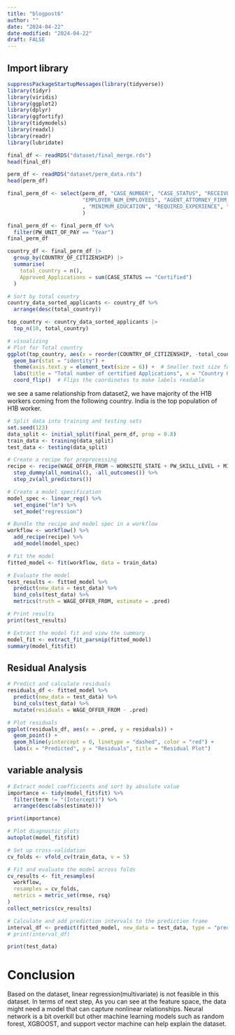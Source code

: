 ```yaml
---
title: "blogpost6"
author: ""
date: "2024-04-22"
date-modified: "2024-04-22"
draft: FALSE
---
```


## Import library
```r
suppressPackageStartupMessages(library(tidyverse))
library(tidyr)
library(viridis)
library(ggplot2)
library(dplyr)
library(ggfortify)
library(tidymodels)
library(readxl)
library(readr)
library(lubridate)
```

```r
final_df <- readRDS("dataset/final_merge.rds")
head(final_df)
```

```r
perm_df <- readRDS("dataset/perm_data.rds")
head(perm_df)
```

```r
final_perm_df <- select(perm_df, "CASE_NUMBER", "CASE_STATUS", "RECEIVED_DATE", "DECISION_DATE", "EMPLOYER_NAME",
                        "EMPLOYER_NUM_EMPLOYEES", "AGENT_ATTORNEY_FIRM_NAME", "PW_WAGE", "PW_SKILL_LEVEL", "WORKSITE_STATE", "JOB_TITLE", "PW_UNIT_OF_PAY", "WAGE_OFFER_FROM", "WAGE_OFFER_UNIT_OF_PAY",
                        , "MINIMUM_EDUCATION", "REQUIRED_EXPERIENCE", "COUNTRY_OF_CITIZENSHIP", "CLASS_OF_ADMISSION"
                        )

final_perm_df <- final_perm_df %>%
  filter(PW_UNIT_OF_PAY == "Year")
final_perm_df
```
```r
country_df <- final_perm_df |>
  group_by(COUNTRY_OF_CITIZENSHIP) |>
  summarise(
    total_country = n(),
    Approved_Applications = sum(CASE_STATUS == "Certified")
  )

# Sort by total country
country_data_sorted_applicants <- country_df %>%
  arrange(desc(total_country))

top_country <- country_data_sorted_applicants |>
  top_n(10, total_country)

# visualizing
# Plot for Total country
ggplot(top_country, aes(x = reorder(COUNTRY_OF_CITIZENSHIP, -total_country), y = total_country)) +
  geom_bar(stat = "identity") +
  theme(axis.text.y = element_text(size = 6)) +  # Smaller text size for states
  labs(title = "Total number of certified Applications", x = "Country Origin", y = "Number of certified cases") +
  coord_flip()  # Flips the coordinates to make labels readable
```
we see a same relationship from dataset2, we have majority of the H1B workers coming from the following country. India is the top population of H1B worker.


```r
# Split data into training and testing sets
set.seed(123)
data_split <- initial_split(final_perm_df, prop = 0.8)
train_data <- training(data_split)
test_data <- testing(data_split)

# Create a recipe for preprocessing
recipe <- recipe(WAGE_OFFER_FROM ~ WORKSITE_STATE + PW_SKILL_LEVEL + MINIMUM_EDUCATION + REQUIRED_EXPERIENCE, data = train_data) %>%
  step_dummy(all_nominal(), -all_outcomes()) %>%
  step_zv(all_predictors())

# Create a model specification
model_spec <- linear_reg() %>% 
  set_engine("lm") %>% 
  set_mode("regression")

# Bundle the recipe and model spec in a workflow
workflow <- workflow() %>%
  add_recipe(recipe) %>%
  add_model(model_spec)

# Fit the model
fitted_model <- fit(workflow, data = train_data)

# Evaluate the model
test_results <- fitted_model %>%
  predict(new_data = test_data) %>%
  bind_cols(test_data) %>%
  metrics(truth = WAGE_OFFER_FROM, estimate = .pred)

# Print results
print(test_results)
```
```r
# Extract the model fit and view the summary
model_fit <- extract_fit_parsnip(fitted_model)
summary(model_fit$fit)
```

## Residual Analysis
```r
# Predict and calculate residuals
residuals_df <- fitted_model %>%
  predict(new_data = test_data) %>%
  bind_cols(test_data) %>%
  mutate(residuals = WAGE_OFFER_FROM - .pred)

# Plot residuals
ggplot(residuals_df, aes(x = .pred, y = residuals)) +
  geom_point() +
  geom_hline(yintercept = 0, linetype = "dashed", color = "red") +
  labs(x = "Predicted", y = "Residuals", title = "Residual Plot")
```

## variable analysis
```r
# Extract model coefficients and sort by absolute value
importance <- tidy(model_fit$fit) %>%
  filter(term != "(Intercept)") %>%
  arrange(desc(abs(estimate)))

print(importance)
```

```r
# Plot diagnostic plots
autoplot(model_fit$fit)
```

```r
# Set up cross-validation
cv_folds <- vfold_cv(train_data, v = 5)

# Fit and evaluate the model across folds
cv_results <- fit_resamples(
  workflow,
  resamples = cv_folds,
  metrics = metric_set(rmse, rsq)
)
collect_metrics(cv_results)
```

```r
# Calculate and add prediction intervals to the prediction frame
interval_df <- predict(fitted_model, new_data = test_data, type = "pred_int", level = 0.95)
# print(interval_df)

print(test_data)
```


# Conclusion
Based on the dataset, linear regression(multivariate) is not feasible in this dataset. In terms of next step,
As you can see at the feature space, the data might need a model that can capture nonlinear relationships. Neural network is a bit overkill but other machine learning models such as random forest, XGBOOST, and support vector machine can help explain the dataset.